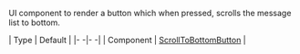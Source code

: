 UI component to render a button which when pressed, scrolls the message list to bottom.

| Type | Default |
|- -|- -|
| Component | [ScrollToBottomButton](/reactnative/ui-components/scroll-to-bottom-botton) |
